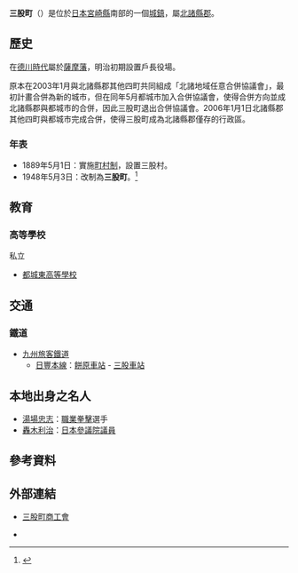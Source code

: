 {{日本町村
| 自治體名=三股
| 町村=町
| 圖像=[[File:Mimata_Town_Culture_Center.JPG|240px]]
| 圖像說明=[[三股町立文化會館|三股町立文化會館]]
| 町村章=[[File:Emblem_of_Mimata.jpg|100px]]
| 日文原名=三股町
| 平假名=みまたちょう
| 羅馬字拼音=Mimata-chō
| 都道府縣=宮崎縣
| 支廳=
| 郡=北諸縣郡
| 編號= 45341-2 
| 面積=110.01
| 邊界未定=
| 人口=25,417
| 統計時間=2021年1月1日
| 自治體= [[宮崎市|宮崎市]]、[[都城市|都城市]]、[[日南市|日南市]] 
| 樹=[[銀杏|銀杏]]
| 花=[[皋月杜鵑|皋月杜鵑]]
| 鳥=[[三道眉草鵐|三道眉草鵐]]
| 其他象徵物=
| 其他象徵=
| 首長=[[木佐貫辰生|木佐貫辰生]]
| 卸任日期=2022年
| 議員數=12
| 郵遞區號=889-1902
| 所在地=北諸縣郡三股町五本松1番1号
| 電話號碼=983-36-1111
| 外部連結= http://www.town.mimata.miyazaki.jp/ 
| 地圖=[[File:Mimata_in_Miyazaki_Prefecture.png|250px]]
| 註記=人口：[http://www.town.mimata.miyazaki.jp/index.php?contents_id=00312 三股町官方網頁]
}}
'''三股町'''（{{jpn|j=三股町|hg=みまたちょう|rm=Mimata chō|f=y}}）是位於[[日本|日本]][[宮崎縣|宮崎縣]]南部的一個[[城鎮|城鎮]]，屬[[北諸縣郡|北諸縣郡]]。

== 歷史 ==
在[[德川時代|德川時代]]屬於[[薩摩藩|薩摩藩]]，明治初期設置戶長役場。

原本在2003年1月與北諸縣郡其他四町共同組成「北諸地域任意合併協議會」，最初計畫合併為新的城市，但在同年5月都城市加入合併協議會，使得合併方向並成北諸縣郡與都城市的合併，因此三股町退出合併協議會。2006年1月1日北諸縣郡其他四町與都城市完成合併，使得三股町成為北諸縣郡僅存的行政區。

=== 年表 ===
* 1889年5月1日：實施[[町村制|町村制]]，設置三股村。
* 1948年5月3日：改制為'''三股町'''。<ref>{{Cite web| publisher=三股町公所| title=町的成長| url=http://www.town.mimata.miyazaki.jp/index.php?contents_id=00065| accessdate=2008年10月17日| language=ja| archive-url=https://web.archive.org/web/20070925082903/http://www.town.mimata.miyazaki.jp/index.php?contents_id=00065| archive-date=2007年9月25日| dead-url=yes}}</ref>

== 教育 ==
=== 高等學校 ===
;私立
* [[都城東高等學校|都城東高等學校]]

== 交通 ==
=== 鐵道 ===
* [[九州旅客鐵道|九州旅客鐵道]]
** [[日豐本線|日豐本線]]：[[餅原車站|餅原車站]] - [[三股車站|三股車站]]

== 本地出身之名人 ==
* [[湯場忠志|湯場忠志]]：[[職業拳擊|職業拳擊]]選手
* [[轟木利治|轟木利治]]：[[日本參議院|日本參議院]][[議員|議員]]

== 參考資料 ==
{{reflist}}

== 外部連結 ==
{{commonscat|Mimata, Miyazaki}}
* {{Ja icon}} [http://www.miya-shoko.or.jp/mimata/ 三股町商工會]{{Wayback|url=http://www.miya-shoko.or.jp/mimata/ |date=20081005095224 }}
* {{osmrelation-inline|3990307}}

{{宮崎縣}}
{{Authority control}}